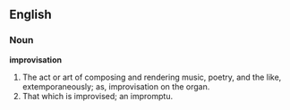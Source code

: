 ==English==

===Noun===

'''improvisation'''

#The act or art of composing and rendering music, poetry, and the like, extemporaneously; as, improvisation on the organ.
#That which is improvised; an impromptu.